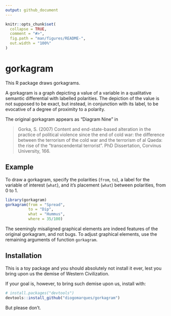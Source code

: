 ```yaml
---
output: github_document
---
```


<!-- README.md is generated from README.Rmd. Please edit that file -->

```r
knitr::opts_chunk$set(
  collapse = TRUE,
  comment = "#>",
  fig.path = "man/figures/README-",
  out.width = "100%"
)
```
# gorkagram

<!-- badges: start -->
<!-- badges: end -->

This R package draws gorkagrams.

A gorkagram is a graph depicting a value of a variable in
a qualitative semantic differential with labelled polarities. The
depiction of the value is not supposed to be exact, but instead,
in conjunction with its label, to be evocative of a degree of
proximity to a polarity. 

The original gorkagram appears as "Diagram Nine" in 

> Gorka, S. (2007) Content and end-state-based alteration in the practice of political violence since the end of cold war: the difference between the terrorism of the cold war and the terrorism of al Qaeda: the rise of the "transcendental terrorist". PhD Dissertation, Corvinus University, 166.

## Example

To draw a gorkagram, specify the polarities (`from`, `to`), a label
for the variable of interest (`what`), and it's placement (`what`) between polarities, from 0 to 1. 

```r
library(gorkagram)
gorkagram(from = "Spread", 
          to = "Dip",
          what = "Hummus", 
          where = 35/100)
```

The seemingly misaligned graphical elements are indeed features of the original gorkagram, and not bugs. To adjust graphical elements, use the remaining arguments of function `gorkagram`.

## Installation

This is a toy package and you should absolutely not install it ever,
lest you bring upon us the demise of Western Civilization.

If your goal is, however, to bring such demise upon us, install with:

``` r
# install.packages("devtools")
devtools::install_github("diogomarques/gorkagram")
```

But please don't.
